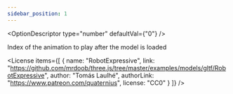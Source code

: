 ```yaml
---
sidebar_position: 1
---
```




<OptionDescriptor type="number" defaultVal={"0"} />

Index of the animation to play after the model is loaded

<div className="columns">
  <div className="column">
    <View3D
      src="/egjs-view3d/model/RobotExpressive.glb"
      defaultAnimationIndex={0}
      showExampleCode />
  </div>
  <div className="column">
    <View3D
      src="/egjs-view3d/model/RobotExpressive.glb"
      defaultAnimationIndex={1}
      showExampleCode />
  </div>
</div>

<License items={[
  {
    name: "RobotExpressive",
    link: "https://github.com/mrdoob/three.js/tree/master/examples/models/gltf/RobotExpressive",
    author: "Tomás Laulhé",
    authorLink: "https://www.patreon.com/quaternius",
    license: "CC0"
  }
]} />
